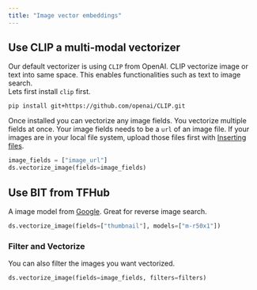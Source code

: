 ```yaml
---
title: "Image vector embeddings"
---
```


## Use CLIP a multi-modal vectorizer

Our default vectorizer is using `CLIP` from OpenAI. CLIP vectorize image or text into same space. This enables functionalities such as text to image search.  
Lets first install `clip` first.

```shell Shell
pip install git+https://github.com/openai/CLIP.git
```

Once installed you can vectorize any image fields. You vectorize multiple fields at once. Your image fields needs to be a `url` of an image file. If your images are in your local file system, upload those files first with [Inserting files](/docs/python-inserting-files).

```python Python 
image_fields = ["image_url"]
ds.vectorize_image(fields=image_fields)
```

## Use BIT from TFHub

A image model from [Google](https://tfhub.dev/google/bit/m-r50x1/1). Great for reverse image search. 

```python Python 
ds.vectorize_image(fields=["thumbnail"], models=["m-r50x1"])
```

### Filter and Vectorize

You can also filter the images you want vectorized.

```python Python 
ds.vectorize_image(fields=image_fields, filters=filters)
```
